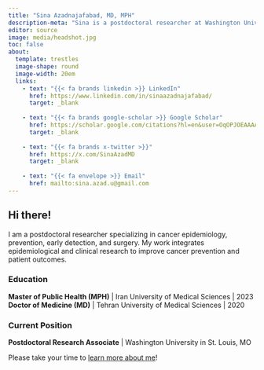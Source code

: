 ```yaml
---
title: "Sina Azadnajafabad, MD, MPH"
description-meta: "Sina is a postdoctoral researcher at Washington University in St. Louis, doing research on cancer epidemiology, prevention, and surgery."
editor: source
image: media/headshot.jpg
toc: false
about: 
  template: trestles
  image-shape: round
  image-width: 20em
  links:
    - text: "{{< fa brands linkedin >}} LinkedIn"
      href: https://www.linkedin.com/in/sinaazadnajafabad/
      target: _blank
    
    - text: "{{< fa brands google-scholar >}} Google Scholar"
      href: https://scholar.google.com/citations?hl=en&user=OqOPJOEAAAAJ&view_op=list_works&sortby=pubdate&inst=2230987035966559800
      target: _blank
    
    - text: "{{< fa brands x-twitter >}}"
      href: https://x.com/SinaAzadMD
      target: _blank
    
    - text: "{{< fa envelope >}} Email"
      href: mailto:sina.azad.u@gmail.com
---
```


::: {#bio}
## Hi there!
I am a postdoctoral researcher specializing in cancer epidemiology, prevention, early detection, and surgery. My work integrates epidemiological and clinical research to improve cancer prevention and patient outcomes.

### Education
**Master of Public Health (MPH)** | Iran University of Medical Sciences | 2023 <br>
**Doctor of Medicine (MD)** | Tehran University of Medical Sciences | 2020 

### Current Position
**Postdoctoral Research Associate** | Washington University in St. Louis, MO

Please take your time to [learn more about me](about.qmd)!
:::